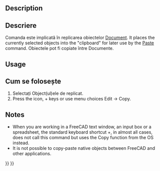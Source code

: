 <languages/>

{{Docnav
|[[Std_Cut|Cut]]
|[[Std_Paste|Paste]]
|[[Std_Edit_Menu|Std Edit Menu]]
|IconL=Std_Cut.svg
|IconR=Std_Paste.svg
|IconC=Freecad.svg
}}

<div class="mw-translate-fuzzy">
{{GuiCommand|Name=Std Copy|MenuLocation=[[Std_Edit_Menu|Edit]] → Copy|Shortcut=Ctrl+C|Workbenches=All|SeeAlso=[[Std_Paste|Paste]], [[Std_DuplicateSelection|Duplicate Selection]]}}
</div>

==Description== 

<div class="mw-translate-fuzzy">
==Descriere==
Comanda {{KEY|[[File:Std Copy.png|16px|text-top=Std Copy|link=Std Copy/fr]] [[Std Copy/fr|copie]]}} este implicată în replicarea obiectelor [[Document_structure|Document]].  It places the currently selected objects into the "clipboard" for later use by the [[Std_Paste|Paste]] command.  Obiectele pot fi copiate între Documente.
</div>

==Usage== 

<div class="mw-translate-fuzzy">
==Cum se folosește==
# Selectați Object(ul)ele de replicat.
# Press the {{KEY|[[File:Std Copy.png|16px|Copy]]}} icon, {{KEY|ctrl}} + {{KEY|C}} keys or use menu choices Edit → Copy.
</div>

==Notes==

* When you are working in a FreeCAD text window, an input box or a spreadsheet, the standard keyboard shortcut {{KEY|Ctrl}}+{{KEY|C}}, in almost all cases, does not call this command but uses the Copy function from the OS instead.
* It is not possible to copy-paste native objects between FreeCAD and other applications.


{{Docnav
|[[Std_Cut|Cut]]
|[[Std_Paste|Paste]]
|[[Std_Edit_Menu|Std Edit Menu]]
|IconL=Std_Cut.svg
|IconR=Std_Paste.svg
|IconC=Freecad.svg
}}

{{Std_Base_navi{{#translation:}}}}
{{Userdocnavi{{#translation:}}}}